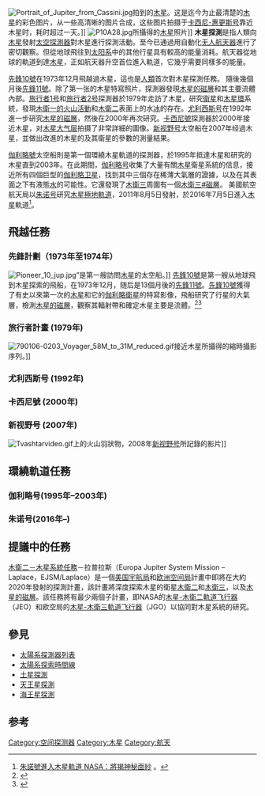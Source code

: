 [[File:Portrait_of_Jupiter_from_Cassini.jpg|thumb]]拍到的[[木星|木星]]。这是迄今为止最清楚的[[木星|木星]]的彩色图片，从一些高清晰的图片合成，这些图片拍摄于[[卡西尼-惠更斯号|卡西尼-惠更斯号]]靠近木星时，耗时超过一天。]]
[[Image:P10A28.jpg|right]]所攝得的[[木星|木星]]照片]]
'''木星探測'''是指人類向[[木星|木星]]發射[[太空探測器|太空探測器]]對木星進行探測活動。至今已通過用自動化[[无人航天器|无人航天器]]進行了密切觀察。但從地球飛往到[[太阳系|太阳系]]中的其他行星具有較高的能量消耗。航天器從地球的軌道到達[[木星|木星]]，正如航天器升空首位進入軌道，它幾乎需要同樣多的能量。

[[先鋒10號|先鋒10號]]在1973年12月飛越過木星，這也是[[人類|人類]]首次對木星探測任務。
隨後幾個月後[[先鋒11號|先鋒11號]]。除了第一张的木星特寫照片，探測器發現[[木星的磁層|木星的磁層]]和其主要流體內部。[[旅行者1号|旅行者1号]]和[[旅行者2号|旅行者2号]]探測器於1979年走訪了木星，研究[[木星的卫星|衛星]]和[[木星環|木星環]]系統，發現[[木衛一的火山活動|木衛一的火山活動]]和[[木衛二|木衛二]]表面上的水[[冰|冰]]的存在。[[尤利西斯号|尤利西斯号]]在1992年進一步研究[[木星的磁層|木星的磁層]]，然後在2000年再次研究。[[卡西尼號|卡西尼號]]探測器於2000年接近木星，对[[木星大气层|木星大气层]]拍摄了非常詳細的圖像。[[新视野号|新视野号]]太空船在2007年经過木星，並做出改進的木星的及其衛星的參數的測量結果。

[[伽利略號|伽利略號]]太空船則是第一個環繞木星軌道的探測器，於1995年抵達木星和研究的木星直到2003年。在此期間，[[伽利略号|伽利略号]]收集了大量有關[[木星|木星]]衛星系統的信息，接近所有四個巨型的[[伽利略卫星|伽利略卫星]]，找到其中三個存在稀薄大氣層的證據，以及在其表面之下有液態[[水|水]]的可能性。它還發現了[[木衛三|木衛三]]周圍有一個[[木衛三#磁層|木衛三#磁層]]。
美國航空航天局以[[朱诺号|朱诺号]]研究[[木星|木星]][[极轨道|極地軌道]]，2011年8月5日發射，於2016年7月5日進入[[木星|木星]]軌道<ref>[http://news.ltn.com.tw/news/world/breakingnews/1752102 朱諾號進入木星軌道 NASA：將揭神秘面紗] {{Wayback|url=http://news.ltn.com.tw/news/world/breakingnews/1752102 |date=20170714152058 }}。</ref>。

==飛越任務==
===先鋒計劃（1973年至1974年）===
[[File:Pioneer_10_jup.jpg|right]]”是第一艘訪問[[木星|木星]]的太空船。]]
{{See also|先鋒10號|先鋒11號}}
[[先鋒10號|先鋒10號]]是第一艘从地球飛到木星探索的飛船，在1973年12月，随后是13個月後的[[先鋒11號|先鋒11號]]。[[先鋒10號|先鋒10號]]獲得了有史以來第一次的[[木星|木星]]和它的[[伽利略衛星|伽利略衛星]]的特寫影像，飛船研究了行星的大氣層，檢測[[木星的磁層|木星的磁層]]，觀察其輻射帶和確定木星主要是流體。<ref>{{cite journal|title=Solar heating and internal heat flow on Jupiter|author=Andrew P. Ingersoll and Carolyn C. Porco|journal=Icarus|volume=35|issue=1|date=July 1978|pages=27–43|doi=10.1016/0019-1035(78)90058-1|url=http://www.sciencedirect.com/science?_ob=ArticleURL&_udi=B6WGF-473132Y-SN&_user=10&_rdoc=1&_fmt=&_orig=search&_sort=d&_docanchor=&view=c&_searchStrId=946109032&_rerunOrigin=scholar.google&_acct=C000050221&_version=1&_urlVersion=0&_userid=10&md5=c10a37ba60dd657c1c5a598b72532e27|accessdate=2009-07-02|bibcode=1978Icar...35...27I|archive-date=2009-07-05|archive-url=https://web.archive.org/web/20090705021650/http://www.sciencedirect.com/science?_ob=ArticleURL&_udi=B6WGF-473132Y-SN&_user=10&_rdoc=1&_fmt=&_orig=search&_sort=d&_docanchor=&view=c&_searchStrId=946109032&_rerunOrigin=scholar.google&_acct=C000050221&_version=1&_urlVersion=0&_userid=10&md5=c10a37ba60dd657c1c5a598b72532e27|dead-url=no}}</ref><ref>{{cite web|title=Pioneer spacecraft sends last signal|author=Michael Mewhinney|publisher=NASA|year=2003|url=http://www.nasa.gov/centers/ames/news/releases/2003/03_25HQ.html|accessdate=2009-06-28|archive-date=2012-07-02|archive-url=https://www.webcitation.org/68rIRSgBi?url=http://www.nasa.gov/centers/ames/news/releases/2003/03_25HQ.html|dead-url=no}}</ref>

===旅行者計畫 (1979年)===
[[File:790106-0203_Voyager_58M_to_31M_reduced.gif|thumb]]接近木星所攝得的縮時攝影序列。]]
{{See also|旅行者1號|旅行者2號}}

===尤利西斯号 (1992年) ===
{{See also|尤利西斯号}}

===卡西尼號 (2000年)===
{{See also|卡西尼－惠更斯号}}

===新视野号 (2007年)===
[[File:Tvashtarvideo.gif|thumb]]上的火山羽狀物，2008年[[新视野号|新视野号]]所記錄的影片]]
{{See also|新视野号}}

==環繞軌道任務 ==

===伽利略号(1995年–2003年)===
{{See also|伽利略号探测器}}

===朱诺号(2016年–)===
{{See also|朱诺号}}

==提議中的任務==
[[木衛二－木星系統任務|木衛二－木星系統任務]]－拉普拉斯（Europa Jupiter System Mission – Laplace，EJSM/Laplace）是一個[[美国宇航局|美国宇航局]]和[[欧洲空间局|欧洲空间局]]計畫中即將在大約2020年發射的探測計畫，該計畫將深度探索木星的衛星[[木衛二|木衛二]]和[[木衛三|木衛三]]，以及[[木星的磁層|木星的磁層]]。該任務將有最少兩個子計畫，即NASA的[[木星-木衛二軌道飞行器|木星-木衛二軌道飞行器]]（JEO）和欧空局的[[木星-木衛三軌道飞行器|木星-木衛三軌道飞行器]]（JGO）以協同對木星系統的研究。

==參見==
{{Portal box|航天|太阳系}}
*[[太陽系探測器列表|太陽系探測器列表]]
*[[太陽系探索時間線|太陽系探索時間線]]
*[[土星探測|土星探測]]
*[[天王星探測|天王星探測]]
*[[海王星探測|海王星探測]]

== 参考 ==
{{reflist}}

{{木星任務}}
{{行星探索}}
{{木星}}

[[Category:空间探测器|Category:空间探测器]]
[[Category:木星|Category:木星]]
[[Category:航天|Category:航天]]